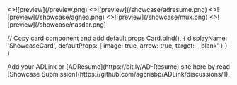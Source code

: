 
<Cards>
  <ShowcaseCard title="ADLink" href="https://adlink.vercel.app">
    <>![preview](/preview.png)</>
  </ShowcaseCard>
  <ShowcaseCard title="ADResume" href="https://about.aghea.site">
    <>![preview](/showcase/adresume.png)</>
  </ShowcaseCard>
  <ShowcaseCard title="Aghea" href="https://aghea.site">
    <>![preview](/showcase/aghea.png)</>
  </ShowcaseCard>
  <ShowcaseCard title="Muxenrico" href="https://muxenrico.vercel.app">
    <>![preview](/showcase/mux.png)</>
  </ShowcaseCard>
  <ShowcaseCard title="Nasi Darurat" href="https://nasidarurat.vercel.app">
    <>![preview](/showcase/nasdar.png)</>
  </ShowcaseCard>
</Cards>

  // Copy card component and add default props
  Card.bind(),
  {
    displayName: 'ShowcaseCard',
    defaultProps: {
      image: true,
      arrow: true,
      target: '_blank'
    }
  }
)

<style global jsx>{`
  img {
    aspect-ratio: 12/6.3;
    object-fit: cover;
  }
`}</style>

<Callout>
Add your ADLink or [ADResume](https://bit.ly/AD-Resume) site here by read [Showcase Submission](https://github.com/agcrisbp/ADLink/discussions/1).
</Callout>